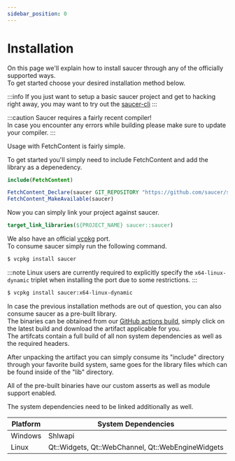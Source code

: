 ```yaml
---
sidebar_position: 0
---
```



# Installation

On this page we'll explain how to install saucer through any of the officially supported ways.  
To get started choose your desired installation method below.

:::info
If you just want to setup a basic saucer project and get to hacking right away, you may want to try out the [saucer-cli](.)
:::

:::caution
Saucer requires a fairly recent compiler!  
In case you encounter any errors while building please make sure to update your compiler.
:::

<Tabs>
  <TabItem value="cmake" label="CMake" default>
Usage with FetchContent is fairly simple.

To get started you'll simply need to include FetchContent and add the library as a depenedency.

```cmake
include(FetchContent)

FetchContent_Declare(saucer GIT_REPOSITORY "https://github.com/saucer/saucer")
FetchContent_MakeAvailable(saucer)
```

Now you can simply link your project against saucer.

```cmake
target_link_libraries(${PROJECT_NAME} saucer::saucer)
```

  </TabItem>
  <TabItem value="vcpkg" label="VCPKG">

We also have an official [vcpkg](https://github.com/microsoft/vcpkg) port.  
To consume saucer simply run the following command.

```bash title="Normal Installation"
$ vcpkg install saucer
```

:::note
Linux users are currently required to explicitly specify the `x64-linux-dynamic` triplet when installing the port due to some restrictions.
:::

```bash title="Installation with custom triplet (Linux only)"
$ vcpkg install saucer:x64-linux-dynamic
```

  </TabItem>
  <TabItem value="manual" label="Other / Manual">

In case the previous installation methods are out of question, you can also consume saucer as a pre-built library.  
The binaries can be obtained from our [GitHub actions build](https://github.com/saucer/saucer/actions/workflows/build.yml), simply click on the latest build and download the artifact applicable for you.  
The artifcats contain a full build of all non system dependencies as well as the required headers.

After unpacking the artifact you can simply consume its "include" directory through your favorite build system, same goes for the library files which can be found inside of the "lib" directory.

All of the pre-built binaries have our custom asserts as well as module support enabled.

The system dependencies need to be linked additionally as well.

| Platform | System Dependencies                               |
| -------- | ------------------------------------------------- |
| Windows  | Shlwapi                                           |
| Linux    | Qt::Widgets, Qt::WebChannel, Qt::WebEngineWidgets |

  </TabItem>
</Tabs>
